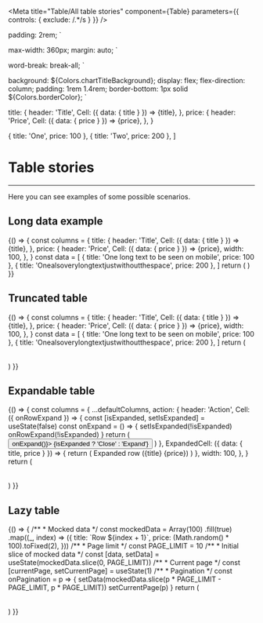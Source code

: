 
<Meta
  title="Table/All table stories"
  component={Table}
  parameters={{ controls: { exclude: /.*/s } }}
/>

  padding: 2rem;
`

  max-width: 360px;
  margin: auto;
`

  word-break: break-all;
`

  background: ${Colors.chartTitleBackground};
  display: flex;
  flex-direction: column;
  padding: 1rem 1.4rem;
  border-bottom: 1px solid ${Colors.borderColor};
`

  title: {
    header: 'Title',
    Cell: ({ data: { title } }) => <span>{title}</span>,
  },
  price: {
    header: 'Price',
    Cell: ({ data: { price } }) => <span>{price}</span>,
  },
}

  { title: 'One', price: 100 },
  { title: 'Two', price: 200 },
]

# Table stories

---

Here you can see examples of some possible scenarios.

## Long data example

<Canvas>
  <Story
    name="Long data example"
    parameters={{
      viewport: { defaultViewport: 'mobile1' },
    }}
  >
    {() => {
      const columns = {
        title: {
          header: 'Title',
          Cell: ({ data: { title } }) => <WrappedText>{title}</WrappedText>,
        },
        price: {
          header: 'Price',
          Cell: ({ data: { price } }) => <span>{price}</span>,
          width: 100,
        },
      }
      const data = [
        { title: 'One long text to be seen on mobile', price: 100 },
        { title: 'Onealsoverylongtextjustwithoutthespace', price: 200 },
      ]
      return (
        <MobileWrapper>
          <Table expandable columns={columns} data={data} />
        </MobileWrapper>
      )
    }}
  </Story>
</Canvas>

## Truncated table

<Canvas>
  <Story
    name="Truncated table"
    parameters={{
      viewport: { defaultViewport: 'mobile1' },
    }}
  >
    {() => {
      const columns = {
        title: {
          header: 'Title',
          Cell: ({ data: { title } }) => <TruncatedText>{title}</TruncatedText>,
        },
        price: {
          header: 'Price',
          Cell: ({ data: { price } }) => <span>{price}</span>,
          width: 100,
        },
      }
      const data = [
        { title: 'One long text to be seen on mobile', price: 100 },
        { title: 'Onealsoverylongtextjustwithoutthespace', price: 200 },
      ]
      return (
        <MobileWrapper>
          <Table expandable columns={columns} data={data} />
        </MobileWrapper>
      )
    }}
  </Story>
</Canvas>

## Expandable table

<Canvas>
  <Story name="Expanded Row">
    {() => {
      const columns = {
        ...defaultColumns,
        action: {
          header: 'Action',
          Cell: ({ onRowExpand }) => {
            const [isExpanded, setIsExpanded] = useState(false)
            const onExpand = () => {
              setIsExpanded(!isExpanded)
              onRowExpand(!isExpanded)
            }
            return (
              <button onClick={() => onExpand()}>
                {isExpanded ? 'Close' : 'Expand'}
              </button>
            )
          },
          ExpandedCell: ({ data: { title, price } }) => {
            return (
              <ExpandedRow>
                Expanded row ({title} {price})
              </ExpandedRow>
            )
          },
          width: 100,
        },
      }
      return (
        <Wrapper>
          <Table expandable columns={columns} data={defaultData} />
        </Wrapper>
      )
    }}
  </Story>
</Canvas>

## Lazy table

<Canvas>
  <Story name="Lazy table">
    {() => {
      /**
       * Mocked data
       */
      const mockedData = Array(100)
        .fill(true)
        .map((_, index) => ({
          title: `Row ${index + 1}`,
          price: (Math.random() * 100).toFixed(2),
        }))
      /**
       * Page limit
       */
      const PAGE_LIMIT = 10
      /**
       * Initial slice of mocked data
       */
      const [data, setData] = useState(mockedData.slice(0, PAGE_LIMIT))
      /**
       * Current page
       */
      const [currentPage, setCurrentPage] = useState(1)
      /**
       * Pagination
       */
      const onPagination = p => {
        setData(mockedData.slice(p * PAGE_LIMIT - PAGE_LIMIT, p * PAGE_LIMIT))
        setCurrentPage(p)
      }
      return (
        <Wrapper>
          <Table
            columns={defaultColumns}
            paginationProps={{
              currentPage,
              onPagination,
              pageLimit: PAGE_LIMIT,
              totalRecords: mockedData.length,
            }}
            data={data}
          />
        </Wrapper>
      )
    }}
  </Story>
</Canvas>
